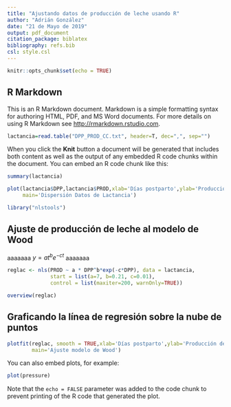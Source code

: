 ```yaml
---
title: "Ajustando datos de producción de leche usando R"
author: "Adrián González"
date: "21 de Mayo de 2019"
output: pdf_document
citation_package: biblatex
bibliography: refs.bib
csl: style.csl
---
```


```r
knitr::opts_chunk$set(echo = TRUE)
```

## R Markdown

This is an R Markdown document. Markdown is a simple formatting syntax for authoring HTML, PDF, and MS Word documents. For more details on using R Markdown see <http://rmarkdown.rstudio.com>.


```r
lactancia=read.table("DPP_PROD_CC.txt", header=T, dec=",", sep="")
```

When you click the **Knit** button a document will be generated that includes both content as well as the output of any embedded R code chunks within the document. You can embed an R code chunk like this:

```r
summary(lactancia)
```



```r
plot(lactancia$DPP,lactancia$PROD,xlab='Días postparto',ylab='Producción de leche (k)', 
     main='Dispersión Datos de Lactancia')
```


```r
library("nlstools")
```

## Ajuste de producción de leche al modelo de Wood

aaaaaaa $y=at^{b}e^{-ct}$ aaaaaaa

```r
reglac <- nls(PROD ~ a * DPP^b*exp(-c*DPP), data = lactancia, 
              start = list(a=7, b=0.21, c=0.01), 
              control = list(maxiter=200, warnOnly=TRUE))
```



```r
overview(reglac)
```


## Graficando la línea de regresión sobre la nube de puntos

```r
plotfit(reglac, smooth = TRUE,xlab='Días postparto',ylab='Producción de leche (k)',
        main='Ajuste modelo de Wood')

```


You can also embed plots, for example:

```r
plot(pressure)
```

Note that the `echo = FALSE` parameter was added to the code chunk to prevent printing of the R code that generated the plot.
